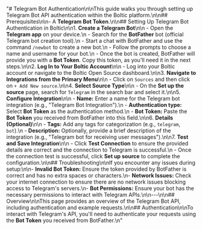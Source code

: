 "# Telegram Bot Authentication\n\nThis guide walks you through setting up Telegram Bot API authentication within the Boltic platform.\n\n## Prerequisites\n\n-   A **Telegram Bot Token**.\n\n## Setting Up Telegram Bot Authentication in Boltic\n\n1. **Create a Telegram Bot**\n\n    - Open the **Telegram app** on your device.\n    - Search for the **BotFather** bot (official Telegram bot creation tool).\n    - Start a chat with BotFather and use the command `/newbot` to create a new bot.\n    - Follow the prompts to choose a name and username for your bot.\n    - Once the bot is created, BotFather will provide you with a **Bot Token**. Copy this token, as you'll need it in the next steps.\n\n2. **Log In to Your Boltic Account**\n\n    - Log into your Boltic account or navigate to the Boltic Open Source dashboard.\n\n3. **Navigate to Integrations from the Primary Menu**\n\n    - Click on `Sources` and then click on `+ Add New source`.\n\n4. **Select Source Type**\n\n    - On the **Set up the source** page, search for `Telegram` in the search bar and select it.\n\n5. **Configure Integration**\n\n    - **Name:** Enter a name for the Telegram bot integration (e.g., \"Telegram Bot Integration\").\n    - **Authentication type:** Select **Bot Token** as the authentication method.\n    - **Bot Token:** Paste the **Bot Token** you received from BotFather into this field.\n\n6. **Details (Optional)**\n\n    - **Tags:** Add any tags for categorization (e.g., `telegram`, `bot`).\n    - **Description:** Optionally, provide a brief description of the integration (e.g., \"Telegram bot for receiving user messages\").\n\n7. **Test and Save Integration**\n\n    - Click **Test Connection** to ensure the provided details are correct and the connection to Telegram is successful.\n    - Once the connection test is successful, click **Set up source** to complete the configuration.\n\n## Troubleshooting\n\nIf you encounter any issues during setup:\n\n-   **Invalid Bot Token:** Ensure the token provided by BotFather is correct and has no extra spaces or characters.\n-   **Network Issues:** Check your internet connection to ensure there are no network issues blocking access to Telegram's servers.\n-   **Bot Permissions:** Ensure your bot has the necessary permissions to interact with Telegram APIs.\n\n---\n\n## Overview\n\nThis page provides an overview of the Telegram Bot API, including authentication and example requests.\n\n## Authentication\n\nTo interact with Telegram's API, you'll need to authenticate your requests using the **Bot Token** you received from BotFather.\n"